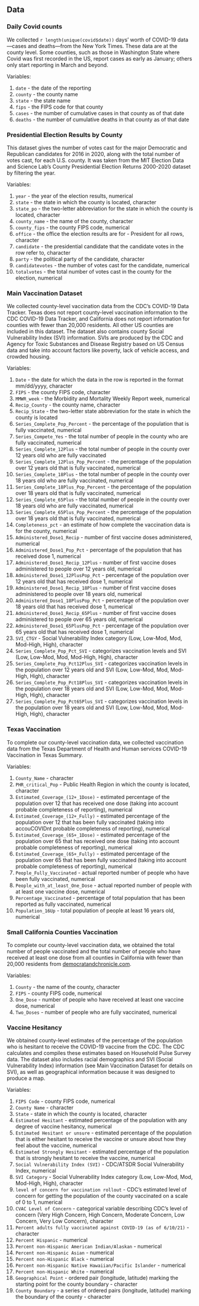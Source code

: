 ## Data

### Daily Covid counts

We collected `r length(unique(covid$date))` days' worth of COVID-19 data—cases and deaths—from the New York Times. These data are at the county level. Some counties, such as those in Washington State where Covid was first recorded in the US, report cases as early as January; others only start reporting in March and beyond.

Variables:

1. `date` - the date of the reporting
2. `county` - the county name
3. `state` - the state name
4. `fips` - the FIPS code for that county
5. `cases` - the number of cumulative cases in that county as of that date
6. `deaths` - the number of cumulative deaths in that county as of that date

### Presidential Election Results by County
This dataset gives the number of votes cast for the major Democratic and Republican candidates for 2016 in 2020, along with the total number of votes cast, for each U.S. county. It was taken from the MIT Election Data and Science Lab's County Presidential Election Returns 2000-2020 dataset by filtering the year. 

Variables:

1. `year` - the year of the election results, numerical
2. `state` - the state in which the county is located, character
3. `state_po` - the two-letter abbreviation for the state in which the county is located, character
4. `county_name` - the name of the county, character
5. `county_fips` - the county FIPS code, numerical
6. `office` - the office the election results are for - President for all rows, character
7. `candidate` - the presidential candidate that the candidate votes in the row refer to, character
8. `party` - the political party of the candidate, character
9. `candidatevotes` - the number of votes cast for the candidate, numerical
10. `totalvotes` - the total number of votes cast in the county for the election, numerical

### Main Vaccination Dataset
We collected county-level vaccination data from the CDC's COVID-19 Data Tracker. Texas does not report county-level vaccination information to the CDC COVID-19 Data Tracker, and California does not report information for counties with fewer than 20,000 residents. All other US counties are included in this dataset. The dataset also contains county Social Vulnerability Index (SVI) information. SVIs are produced by the CDC and Agency for Toxic Substances and Disease Registry based on US Census data and take into account factors like poverty, lack of vehicle access, and crowded housing. 

Variables:

1. `Date` - the date for which the data in the row is reported in the format mm/dd/yyyy, character
2. `FIPS` - the county FIPS code, character
3. `MMWR_week` - the Morbidity and Mortality Weekly Report week, numerical
4. `Recip_County` - the county name, character
5. `Recip_State` - the two-letter state abbreviation for the state in which the county is located
6. `Series_Complete_Pop_Percent` - the percentage of the population that is fully vaccinated, numerical
7. `Series_Compete_Yes` - the total number of people in the county who are fully vaccinated, numerical
8. `Series_Complete_12Plus` - the total number of people in the county over 12 years old who are fully vaccinated
9. `Series_Complete_12Plus_Pop_Percent` - the percentage of the population over 12 years old that is fully vaccinated, numerical
10. `Series_Complete_18Plus` - the total number of people in the county over 18 years old who are fully vaccinated, numerical
11. `Series_Complete_18Plus_Pop_Percent` - the percentage of the population over 18 years old that is fully vaccinated, numerical
10. `Series_Complete_65Plus` - the total number of people in the county over 18 years old who are fully vaccinated, numerical
11. `Series_Complete_65Plus_Pop_Percent` - the percentage of the population over 18 years old that is fully vaccinated, numerical
12. `Completeness_pct` - an estimate of how complete the vaccination data is for the county, numerical
13. `Administered_Dose1_Recip` - number of first vaccine doses administered, numerical
14. `Administered_Dose1_Pop_Pct` - percentage of the population that has received dose 1, numerical
15. `Administered_Dose1_Recip_12Plus` - number of first vaccine doses administered to people over 12 years old, numerical
14. `Administered_Dose1_12PlusPop_Pct` - percentage of the population over 12 years old that has received dose 1, numerical
15. `Administered_Dose1_Recip_18Plus` - number of first vaccine doses administered to people over 18 years old, numerical
14. `Administered_Dose1_18PlusPop_Pct` - percentage of the population over 18 years old that has received dose 1, numerical
15. `Administered_Dose1_Recip_65Plus` - number of first vaccine doses administered to people over 65 years old, numerical
14. `Administered_Dose1_65PlusPop_Pct` - percentage of the population over 65 years old that has received dose 1, numerical
1. `SVI_CTGY` - Social Vulnerability Index category (Low, Low-Mod, Mod, Mod-High, High), character
2. `Series_Complete_Pop_Pct_SVI` - categorizes vaccination levels and SVI (Low, Low-Mod, Mod, Mod-High, High), character
2. `Series_Complete_Pop_Pct12Plus_SVI` - categorizes vaccination levels in the population over 12 years old and SVI (Low, Low-Mod, Mod, Mod-High, High), character
2. `Series_Complete_Pop_Pct18Plus_SVI` - categorizes vaccination levels in the population over 18 years old and SVI (Low, Low-Mod, Mod, Mod-High, High), character
2. `Series_Complete_Pop_Pct65Plus_SVI` - categorizes vaccination levels in the population over 18 years old and SVI (Low, Low-Mod, Mod, Mod-High, High), character



### Texas Vaccination
To complete our county-level vaccination data, we collected vaccination data from the Texas Department of Health and Human services COVID-19 Vaccination in Texas Summary. 

Variables: 

1. `County_Name` - character
2. `PHR_critical_Pop` - Public Health Region in which the county is located, character
3. `Estimated_Coverage_(12+_1Dose)` - estimated percentage of the population over 12 that has received one dose (taking into account probable completeness of reporting), numerical
4. `Estimated_Coverage_(12+_Fully)` - estimated percentage of the population over 12 that has been fully vaccinated (taking into accouCOVIDnt probable completeness of reporting), numerical
3. `Estimated_Coverage_(65+_1Dose)` - estimated percentage of the population over 65 that has received one dose (taking into account probable completeness of reporting), numerical
4. `Estimated_Coverage_(65+_Fully)` - estimated percentage of the population over 65 that has been fully vaccinated (taking into account probable completeness of reporting), numerical
5. `People_Fully_Vaccinated` - actual reported number of people who have been fully vaccinated, numerical
6. `People_with_at_least_One_Dose` - actual reported number of people with at least one vaccine dose, numerical
7. `Percentage_Vaccinated` - percentage of total population that has been reported as fully vaccinated, numerical
8. `Population_16Up` - total population of people at least 16 years old, numerical



### Small California Counties Vaccination
To complete our county-level vaccination data, we obtained the total number of people vaccinated and the total number of people who have received at least one dose from all counties in California with fewer than 20,000 residents from [democratandchronicle.com](democratandchronicle.com).

Variables:

1. `County` - the name of the county, character
2. `FIPS` - county FIPS code, numerical
3. `One_Dose` - number of people who have received at least one vaccine dose, numerical
4. `Two_Doses` - number of people who are fully vaccinated, numerical

### Vaccine Hesitancy 
We obtained county-level estimates of the percentage of the population who is hesitant to receive the COVID-19 vaccine from the CDC. The CDC calculates and compiles these estimates based on Household Pulse Survey data. The dataset also includes racial demographics and SVI (Social Vulnerability Index) information (see Main Vaccination Dataset for details on SVI), as well as geographical information because it was designed to produce a map.

Variables:

1. `FIPS Code` - county FIPS code, numerical
2. `County Name` - character
3. `State` - state in which the county is located, character
4. `Estimated Hesitant` - estimated percentage of the population with any degree of vaccine hesitancy, numerical
5. `Estimated Hesitant or unsure` - estimated percentage of the population that is either hesitant to receive the vaccine or unsure about how they feel about the vaccine, numerical
6. `Estimated Strongly Hesitant` - estimated percentage of the population that is strongly hesitant to receive the vaccine, numerical
7. `Social Vulnerability Index (SVI)` - CDC/ATSDR Social Vulnerability Index, numerical
8. `SVI Category` - Social Vulnerability Index category (Low, Low-Mod, Mod, Mod-High, High), character
9. `level of concern for vaccination rollout` - CDC's estimated level of concern for getting the population of the county vaccinated on a scale of 0 to 1, numerical
10. `CVAC Level of Concern` - categorical variable describing CDC's level of concern (Very High Concern, High Concern, Moderate Concern, Low Concern, Very Low Concern), character
11. `Percent adults fully vaccinated against COVID-19 (as of 6/10/21)` - character
12. `Percent Hispanic` - numerical
13. `Percent non-Hispanic American Indian/Alaskan` - numerical
14. `Percent non-Hispanic Asian` - numerical
15. `Percent non-Hispanic Black` - numerical
16. `Percent non-Hispanic Native Hawaiian/Pacific Islander` - numerical
17. `Percent non-Hispanic White` - numerical
18. `Geographical Point` - ordered pair (longitude, latitude) marking the starting point for the county boundary - character
19. `County Boundary` - a series of ordered pairs (longitude, latitude) marking the boundary of the county - character

